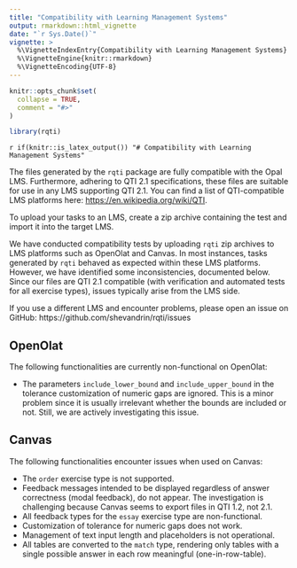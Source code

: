 ```yaml
---
title: "Compatibility with Learning Management Systems"
output: rmarkdown::html_vignette
date: "`r Sys.Date()`"
vignette: >
  %\VignetteIndexEntry{Compatibility with Learning Management Systems}
  %\VignetteEngine{knitr::rmarkdown}
  %\VignetteEncoding{UTF-8}
---
```


```r
knitr::opts_chunk$set(
  collapse = TRUE,
  comment = "#>"
)
```

```r
library(rqti)
```

`r if(knitr::is_latex_output()) "# Compatibility with Learning Management Systems"`

The files generated by the `rqti` package are fully compatible with the Opal LMS. Furthermore, adhering to QTI 2.1 specifications, these files are suitable for use in any LMS supporting QTI 2.1. You can find a list of QTI-compatible LMS platforms here: <https://en.wikipedia.org/wiki/QTI>.

To upload your tasks to an LMS, create a zip archive containing the test and import it into the target LMS.

We have conducted compatibility tests by uploading `rqti` zip archives to LMS platforms such as OpenOlat and Canvas. In most instances, tasks generated by `rqti` behaved as expected within these LMS platforms. However, we have identified some inconsistencies, documented below. Since our files are QTI 2.1 compatible (with verification and automated tests for all exercise types), issues typically arise from the LMS side.

If you use a different LMS and encounter problems, please open an issue on GitHub: https://github.com/shevandrin/rqti/issues

## OpenOlat

The following functionalities are currently non-functional on OpenOlat:

- The parameters `include_lower_bound` and `include_upper_bound` in the tolerance customization of numeric gaps are ignored. This is a minor problem since it is usually irrelevant whether the bounds are included or not. Still, we are actively investigating this issue.
<!-- - The parameter `data_allow_paste` in essays currently does not work because it is implemented differently to Opal. This will be fixed soon. Note that this attribute is not compatible with QTI 2.1. -->

<!-- - Test upload is not operational due to OpenOlat utilizing a custom test structure that is not entirely compatible with QTI. Uploading a QTI test will extract individual exercises, displaying them in Olat, but the overall test disappears. This also happens with the official IMS QTI examples. In the future we will provide a custom class to handle this. -->

## Canvas

The following functionalities encounter issues when used on Canvas:

- The `order` exercise type is not supported.
- Feedback messages intended to be displayed regardless of answer correctness (modal feedback), do not appear. The investigation is challenging because Canvas seems to export files in QTI 1.2, not 2.1.
- All feedback types for the `essay` exercise type are non-functional.
- Customization of tolerance for numeric gaps does not work.
- Management of text input length and placeholders is not operational.
- All tables are converted to the `match` type, rendering only tables with a single possible answer in each row meaningful (one-in-row-table).
